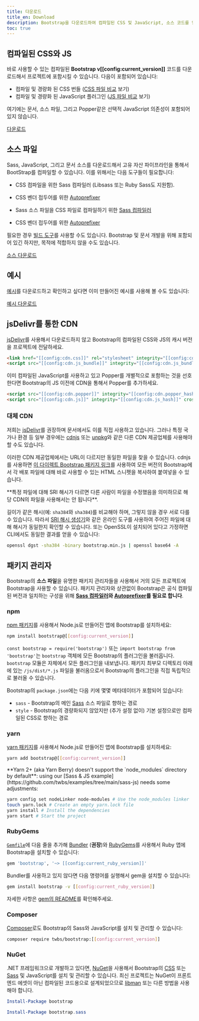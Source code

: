 ```yaml
---
title: 다운로드
title_en: Download
description: Bootstrap을 다운로드하여 컴파일된 CSS 및 JavaScript, 소스 코드를 얻거나 npm, RubyGems 등과 같은 즐겨쓰는 패키지 관리자를 사용해서 포함시키세요.
toc: true
---
```


## 컴파일된 CSS와 JS

바로 사용할 수 있는 컴파일된 **Bootstrap v[[config:current_version]]** 코드를 다운로드해서 프로젝트에 포함시킬 수 있습니다. 다음이 포함되어 있습니다:

- 컴파일 및 경량화 된 CSS 번들 ([CSS 파일 비교]([[docsref:/getting-started/contents#css-files]]) 보기)
- 컴파일 및 경량화 된 JavaScript 플러그인 ([JS 파일 비교]([[docsref:/getting-started/contents#js-files]]) 보기)

여기에는 문서, 소스 파일, 그리고 Popper같은 선택적 JavaScript 의존성이 포함되어 있지 않습니다.

<a href="[[config:download.dist]]" class="btn btn-bd-primary">다운로드</a>

## 소스 파일
Sass, JavaScript, 그리고 문서 소스를 다운로드해서 고유 자산 파이프라인을 통해서 BootStrap를 컴파일할 수 있습니다. 이를 위해서는 다음 도구들이 필요합니다:

- CSS 컴파일을 위한 Sass 컴파일러 (Libsass 또는 Ruby Sass도 지원함).
- CSS 벤더 접두어를 위한 [Autoprefixer](https://github.com/postcss/autoprefixer)

- Sass 소스 파일을 CSS 파일로 컴파일하기 위한 [Sass 컴파일러]([[docsref:/getting-started/contribute#sass]])
- CSS 벤더 접두어를 위한 [Autoprefixer](https://github.com/postcss/autoprefixer)

필요한 경우 [빌드 도구]([[docsref:/getting-started/contribute#tooling-setup]])를 사용할 수도 있습니다. Bootstrap 및 문서 개발을 위해 포함되어 있긴 하지만, 목적에 적합하지 않을 수도 있습니다.

<a href="[[config:download.source]]" class="btn btn-bd-primary">소스 다운로드</a>

## 예시

[예시]([[docsref:/examples]])를 다운로드하고 확인하고 싶다면 이미 만들어진 예시를 사용해 볼 수도 있습니다:

<a href="[[config:download.dist_examples]]" class="btn btn-bd-primary">예시 다운로드</a>

## jsDelivr를 통한 CDN

[jsDelivr](https://www.jsdelivr.com/)를 사용해서 다운로드하지 않고 Bootstrap의 컴파일된 CSS와 JS의 캐시 버전을 프로젝트에 전달하세요.

```html
<link href="[[config:cdn.css]]" rel="stylesheet" integrity="[[config:cdn.css_hash]]" crossorigin="anonymous">
<script src="[[config:cdn.js_bundle]]" integrity="[[config:cdn.js_bundle_hash]]" crossorigin="anonymous"></script>
```

이미 컴파일된 JavaScript를 사용하고 있고 Popper를 개별적으로 포함하는 것을 선호한다면 Bootstrap의 JS 이전에 CDN을 통해서 Popper를 추가하세요.

```html
<script src="[[config:cdn.popper]]" integrity="[[config:cdn.popper_hash]]" crossorigin="anonymous"></script>
<script src="[[config:cdn.js]]" integrity="[[config:cdn.js_hash]]" crossorigin="anonymous"></script>
```

### 대체 CDN

저희는 [jsDelivr](https://www.jsdelivr.com/)를 권장하며 문서에서도 이를 직접 사용하고 있습니다. 그러나 특정 국가나 환경 등 일부 경우에는 [cdnjs](https://cdnjs.com/) 또는 [unpkg](https://unpkg.com/)와 같은 다른 CDN 제공업체를 사용해야 할 수도 있습니다.

이러한 CDN 제공업체에서는 URL이 다르지만 동일한 파일을 찾을 수 있습니다. cdnjs를 사용하면 [이 다이렉트 Bootstrap 패키지 링크](https://cdnjs.com/libraries/bootstrap)를 사용하여 모든 버전의 Bootstrap에서 각 배포 파일에 대해 바로 사용할 수 있는 HTML 스니펫을 복사하여 붙여넣을 수 있습니다.

<Callout type="warning">
**특정 파일에 대해 SRI 해시가 다르면 다른 사람이 파일을 수정했음을 의미하므로 해당 CDN의 파일을 사용해서는 안 됩니다**.
</Callout>

길이가 같은 해시(예: `sha384`와 `sha384`)를 비교해야 하며, 그렇지 않을 경우 서로 다를 수 있습니다.
따라서 [SRI 해시 생성기](https://www.srihash.org/)와 같은 온라인 도구를 사용하여 주어진 파일에 대해 해시가 동일한지 확인할 수 있습니다.
또는 OpenSSL이 설치되어 있다고 가정하면 CLI에서도 동일한 결과를 얻을 수 있습니다:

```sh
openssl dgst -sha384 -binary bootstrap.min.js | openssl base64 -A
```

## 패키지 관리자

Bootstrap의 **소스 파일**을 유명한 패키지 관리자들을 사용해서 거의 모든 프로젝트에 Bootstrap을 사용할 수 있습니다. 패키지 관리자와 상관없이 Bootstrap은 공식 컴파일된 버전과 일치하는 구성을 위해 **[Sass 컴파일러]([[docsref:/getting-started/contribute#sass]])와 [Autoprefixer](https://github.com/postcss/autoprefixer)를 필요로 합니다**.

### npm

[npm 패키지](https://www.npmjs.com/package/bootstrap)를 사용해서 Node.js로 만들어진 앱에 Bootstrap를 설치하세요:

```sh
npm install bootstrap@[[config:current_version]]
```

`const bootstrap = require('bootstrap')` 또는 `import bootstrap from 'bootstrap'`는 `bootstrap` 객체에 모든 Bootstrap의 플러그인을 불러옵니다.
`bootstrap` 모듈은 자체에서 모든 플러그인을 내보냅니다. 패키지 최부모 디렉토리 아래에 있는 `/js/dist/*.js` 파일을 불러옴으로서 Bootstrap의 플러그인을 직접 독립적으로 불러올 수 있습니다.

Bootstrap의 `package.json`에는 다음 키에 몇몇 메타데이터가 포함되어 있습니다:

- `sass` - Bootstrap의 메인 [Sass](https://sass-lang.com/) 소스 파일로 향하는 경로
- `style` - Bootstrap의 경량화되지 않았지만 (추가 설정 없이) 기본 설정으로만 컴파일된 CSS로 향하는 경로

<Callout name="info-npm-starter" />

### yarn

[yarn 패키지](https://yarnpkg.com/en/package/bootstrap)를 사용해서 Node.js로 만들어진 앱에 Bootstrap를 설치하세요:

```sh
yarn add bootstrap@[[config:current_version]]
```

<Callout type="warning">
**Yarn 2+ (aka Yarn Berry) doesn't support the `node_modules` directory by default**: using our [Sass & JS example](https://github.com/twbs/examples/tree/main/sass-js) needs some adjustments:

```sh
yarn config set nodeLinker node-modules # Use the node_modules linker
touch yarn.lock # Create an empty yarn.lock file
yarn install # Install the dependencies
yarn start # Start the project
```
</Callout>

### RubyGems

[`Gemfile`](https://bundler.io/guides/gemfile.html)에 다음 줄을 추가해 [Bundler](https://bundler.io/) (**권장**)와 [RubyGems](https://rubygems.org/)를 사용해서 Ruby 앱에 Bootstrap을 설치할 수 있습니다:

```ruby
gem 'bootstrap', '~> [[config:current_ruby_version]]'
```

Bundler를 사용하고 있지 않다면 다음 명령어를 실행해서 gem을 설치할 수 있습니다:

```sh
gem install bootstrap -v [[config:current_ruby_version]]
```

자세한 사항은 [gem의 README](https://github.com/twbs/bootstrap-rubygem/blob/main/README.md)를 확인해주세요.

### Composer

[Composer](https://getcomposer.org/)로도 Bootstrap의 Sass와 JavaScript를 설치 및 관리할 수 있습니다:

```sh
composer require twbs/bootstrap:[[config:current_version]]
```

### NuGet

.NET 프레임워크으로 개발하고 있다면, [NuGet](https://www.nuget.org/)을 사용해서 Bootstrap의 [CSS](https://www.nuget.org/packages/bootstrap/) 또는 [Sass](https://www.nuget.org/packages/bootstrap.sass/) 및 JavaScript를 설치 및 관리할 수 있습니다. 최신 프로젝트는 NuGet이 프론트엔드 에셋이 아닌 컴파일된 코드용으로 설계되었으므로 [libman](https://learn.microsoft.com/en-us/aspnet/core/client-side/libman/) 또는 다른 방법을 사용해야 합니다.

```powershell
Install-Package bootstrap
```

```powershell
Install-Package bootstrap.sass
```
